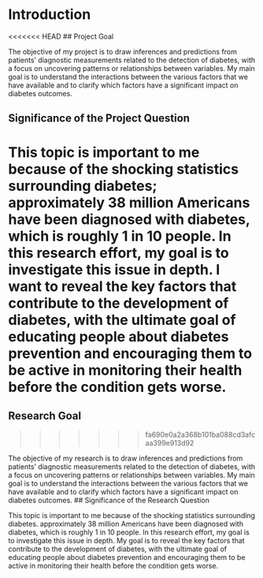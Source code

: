 # Introduction

<<<<<<< HEAD
## Project Goal

The objective of my project is to draw inferences and predictions from patients' diagnostic measurements related to the detection of diabetes, with a focus on uncovering patterns or relationships between variables. My main goal is to understand the interactions between the various factors that we have available and to clarify which factors have a significant impact on diabetes outcomes.

## Significance of the Project Question

This topic is important to me because of the shocking statistics surrounding diabetes; approximately 38 million Americans have been diagnosed with diabetes, which is roughly 1 in 10 people. In this research effort, my goal is to investigate this issue in depth. I want to reveal the key factors that contribute to the development of diabetes, with the ultimate goal of educating people about diabetes prevention and encouraging them to be active in monitoring their health before the condition gets worse.
=======
## Research Goal
>>>>>>> fa690e0a2a368b101ba088cd3afcaa399e913d92

The objective of my research is to draw inferences and predictions from patients' diagnostic
measurements related to the detection of diabetes, with a focus on uncovering patterns or
relationships between variables.
My main goal is to understand the interactions between the various factors that we have available
and to clarify which factors have a significant impact on diabetes outcomes.
## Significance of the Research Question

This topic is important to me because of the shocking statistics surrounding diabetes.
approximately 38 million Americans have been diagnosed with diabetes, which is roughly 1 in
10 people. In this research effort, my goal is to investigate this issue in depth. My goal is to
reveal the key factors that contribute to the development of diabetes, with the ultimate goal of
educating people about diabetes prevention and encouraging them to be active in monitoring
their health before the condition gets worse.
